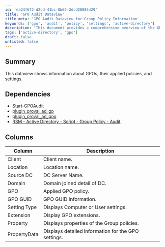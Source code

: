 ```yaml
---
id: 'ea24f672-d2cd-41bc-8b62-2dcd20085d29'
title: 'GPO Audit Dataview'
title_meta: 'GPO Audit Dataview for Group Policy Information'
keywords: ['gpo', 'audit', 'policy', 'settings', 'active-directory']
description: 'This document provides a comprehensive overview of the GPO Audit Dataview, detailing the information about Group Policy Objects (GPOs), their applied policies, and settings. It includes dependencies and a breakdown of the data columns for better understanding and utilization.'
tags: ['active-directory', 'gpo']
draft: false
unlisted: false
---
```

## Summary

This dataview shows information about GPOs, their applied policies, and settings.

## Dependencies

- [Start-GPOAudit](https://proval.itglue.com/DOC-5078775-7457846)
- [plugin_proval_ad_gp](https://proval.itglue.com/DOC-5078775-7948461)
- [plugin_proval_ad_gpo](https://proval.itglue.com/DOC-5078775-7948720)
- [RSM - Active Directory - Script - Group Policy - Audit](https://proval.itglue.com/DOC-5078775-15193954)

## Columns

| Column       | Description                                       |
|--------------|---------------------------------------------------|
| Client       | Client name.                                     |
| Location     | Location name.                                   |
| Source DC    | DC Server Name.                                  |
| Domain       | Domain joined detail of DC.                      |
| GPO          | Applied GPO policy.                              |
| GPO GUID     | GPO GUID information.                            |
| Setting Type | Displays Computer or User settings.              |
| Extension    | Display GPO extensions.                          |
| Property     | Displays properties of the Group policies.       |
| PropertyData | Displays detailed information for the GPO settings.|












